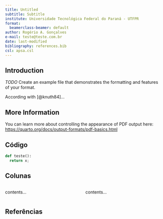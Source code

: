 ```yaml
---
title: Untitled
subtitle: Subtitle
institute: Universidade Tecnológica Federal do Paraná - UTFPR
format:
  beamerclass-beamer: default
author: Rogério A. Gonçalves
e-mail: teste@teste.com.br
date: last-modified
bibliography: references.bib
csl: apsa.csl
---
```


## Introduction

*TODO* Create an example file that demonstrates the formatting and features of your format.

According with [@knuth84]...

## More Information

You can learn more about controlling the appearance of PDF output here: <https://quarto.org/docs/output-formats/pdf-basics.html>


## Código {.fragile .allowframebreaks}
```python {caption=Teste}
def teste():
  return x;
```

## Colunas

::::  {.columns align=top .onlytextwidth}

::: {.column width="50%" align=center}
contents...
:::

::: {.column width="50%"}
contents...
:::

:::: 


## Referências {.allowframebreaks}